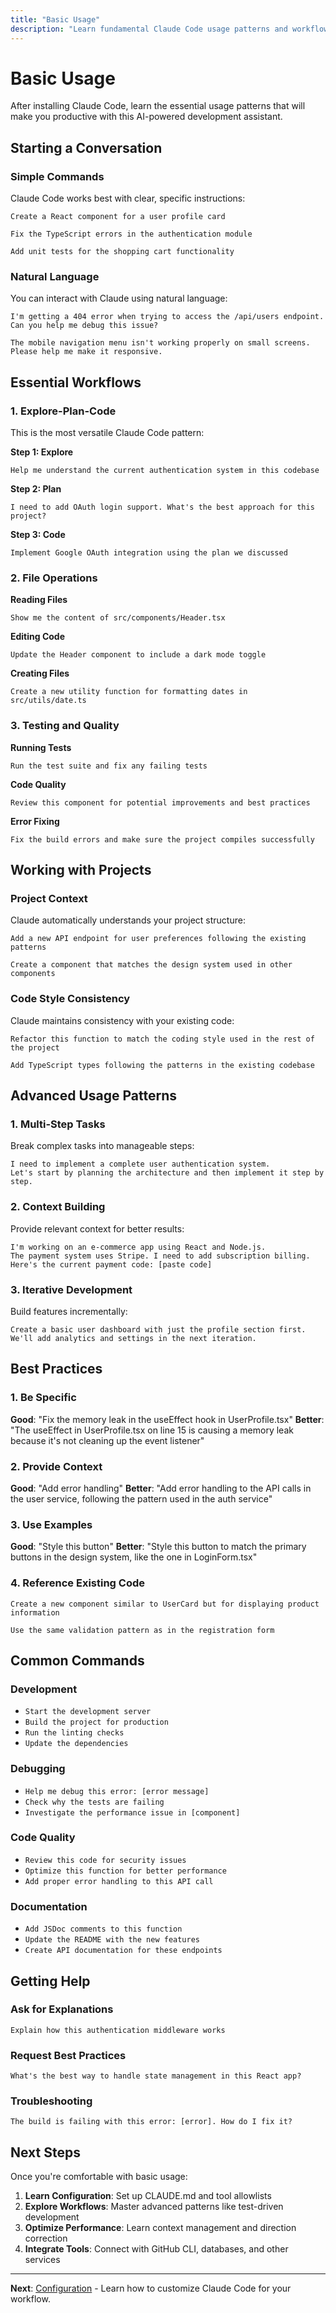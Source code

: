 ```yaml
---
title: "Basic Usage"
description: "Learn fundamental Claude Code usage patterns and workflows"
---
```


# Basic Usage

After installing Claude Code, learn the essential usage patterns that will make you productive with this AI-powered development assistant.

## Starting a Conversation

### Simple Commands

Claude Code works best with clear, specific instructions:

```
Create a React component for a user profile card
```

```
Fix the TypeScript errors in the authentication module
```

```
Add unit tests for the shopping cart functionality
```

### Natural Language

You can interact with Claude using natural language:

```
I'm getting a 404 error when trying to access the /api/users endpoint. 
Can you help me debug this issue?
```

```
The mobile navigation menu isn't working properly on small screens. 
Please help me make it responsive.
```

## Essential Workflows

### 1. Explore-Plan-Code

This is the most versatile Claude Code pattern:

**Step 1: Explore**
```
Help me understand the current authentication system in this codebase
```

**Step 2: Plan**
```
I need to add OAuth login support. What's the best approach for this project?
```

**Step 3: Code**
```
Implement Google OAuth integration using the plan we discussed
```

### 2. File Operations

**Reading Files**
```
Show me the content of src/components/Header.tsx
```

**Editing Code**
```
Update the Header component to include a dark mode toggle
```

**Creating Files**
```
Create a new utility function for formatting dates in src/utils/date.ts
```

### 3. Testing and Quality

**Running Tests**
```
Run the test suite and fix any failing tests
```

**Code Quality**
```
Review this component for potential improvements and best practices
```

**Error Fixing**
```
Fix the build errors and make sure the project compiles successfully
```

## Working with Projects

### Project Context

Claude automatically understands your project structure:

```
Add a new API endpoint for user preferences following the existing patterns
```

```
Create a component that matches the design system used in other components
```

### Code Style Consistency

Claude maintains consistency with your existing code:

```
Refactor this function to match the coding style used in the rest of the project
```

```
Add TypeScript types following the patterns in the existing codebase
```

## Advanced Usage Patterns

### 1. Multi-Step Tasks

Break complex tasks into manageable steps:

```
I need to implement a complete user authentication system. 
Let's start by planning the architecture and then implement it step by step.
```

### 2. Context Building

Provide relevant context for better results:

```
I'm working on an e-commerce app using React and Node.js. 
The payment system uses Stripe. I need to add subscription billing.
Here's the current payment code: [paste code]
```

### 3. Iterative Development

Build features incrementally:

```
Create a basic user dashboard with just the profile section first.
We'll add analytics and settings in the next iteration.
```

## Best Practices

### 1. Be Specific

**Good**: "Fix the memory leak in the useEffect hook in UserProfile.tsx"
**Better**: "The useEffect in UserProfile.tsx on line 15 is causing a memory leak because it's not cleaning up the event listener"

### 2. Provide Context

**Good**: "Add error handling"
**Better**: "Add error handling to the API calls in the user service, following the pattern used in the auth service"

### 3. Use Examples

**Good**: "Style this button"
**Better**: "Style this button to match the primary buttons in the design system, like the one in LoginForm.tsx"

### 4. Reference Existing Code

```
Create a new component similar to UserCard but for displaying product information
```

```
Use the same validation pattern as in the registration form
```

## Common Commands

### Development
- `Start the development server`
- `Build the project for production`
- `Run the linting checks`
- `Update the dependencies`

### Debugging
- `Help me debug this error: [error message]`
- `Check why the tests are failing`
- `Investigate the performance issue in [component]`

### Code Quality
- `Review this code for security issues`
- `Optimize this function for better performance`
- `Add proper error handling to this API call`

### Documentation
- `Add JSDoc comments to this function`
- `Update the README with the new features`
- `Create API documentation for these endpoints`

## Getting Help

### Ask for Explanations
```
Explain how this authentication middleware works
```

### Request Best Practices
```
What's the best way to handle state management in this React app?
```

### Troubleshooting
```
The build is failing with this error: [error]. How do I fix it?
```

## Next Steps

Once you're comfortable with basic usage:

1. **Learn Configuration**: Set up CLAUDE.md and tool allowlists
2. **Explore Workflows**: Master advanced patterns like test-driven development
3. **Optimize Performance**: Learn context management and direction correction
4. **Integrate Tools**: Connect with GitHub CLI, databases, and other services

---

**Next**: [Configuration](/en/tutorial/configuration) - Learn how to customize Claude Code for your workflow.